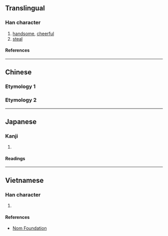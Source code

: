 {{also|婾}}
{{character info}}
==Translingual==

===Han character===
{{Han char|rn=38|rad=女|as=09|sn=12|four=48421|canj=VOMN|ids=⿰女俞}}

# [[handsome]], [[cheerful]]
# [[steal]]

====References====
{{Han ref|kx=0267.361|dj=0533.150|hdz=21067.100|uh=5AAE}}

----

==Chinese==

===Etymology 1===
{{zh-see|偷|v}}

===Etymology 2===
{{zh-see|愉|v}}

----

==Japanese==

===Kanji===
{{ja-kanji|grade=|rs=女09}}

# {{rfdef|ja|sort=女09}}

====Readings====
{{ja-readings
|on=とう, つ, ゆ
|kun=わるがしこい, ぬすむ, ごまかす
}}

----

==Vietnamese==

===Han character===
{{vi-readings|rs=女09|reading=du}}

# {{rfdef|vi|sort=女09}}

====References====
* [http://nomfoundation.org/common/nom_details.php?codepoint=5aae Nom Foundation]